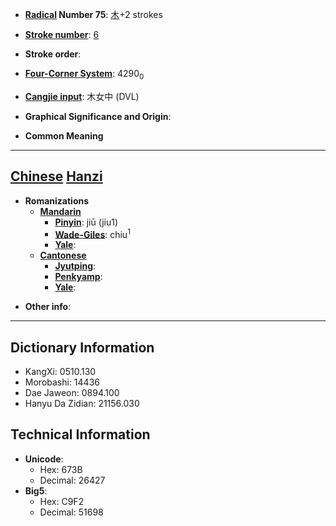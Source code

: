 * '''[[Wiktionary:Chinese radical index| Radical]] Number 75''': [[Wiktionary:Chinese radical index 木|木]]+2 strokes

* '''[[Wiktionary:Chinese total strokes index|Stroke number]]''': [[Wiktionary:Chinese total strokes index 6|6]]

* '''Stroke order''': 

* '''[[Wiktionary:Chinese four corner index|Four-Corner System]]''': 4290<sub>0</sub>

* '''[[Wiktionary:Chinese Cangjie index|Cangjie input]]''': 木女中 (DVL)

* '''Graphical Significance and Origin''': 

* '''Common Meaning'''

----

== [[Chinese]] [[Hanzi]] ==

* '''Romanizations'''
** '''[[Mandarin]]'''
*** '''[[Pinyin]]''': jiū (jiu1)
*** '''[[Wade-Giles]]''': chiu<sup>1</sup>
*** '''[[Yale]]''': 
** '''[[Cantonese]]'''
*** '''[[Jyutping]]''':
*** '''[[Penkyamp]]''': 
*** '''[[Yale]]''': 

* '''Other info''': 

----

== Dictionary Information ==

* KangXi: 0510.130
* Morobashi: 14436
* Dae Jaweon: 0894.100
* Hanyu Da Zidian: 21156.030

== Technical Information ==

* '''Unicode''':
** Hex: 673B
** Decimal: 26427
* '''Big5''':
** Hex: C9F2
** Decimal: 51698
